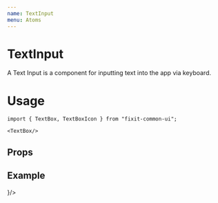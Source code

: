 ```yaml
---
name: TextInput
menu: Atoms
---
```



# TextInput

A Text Input is a component for inputting text into the app via keyboard.

# Usage
```tsx
import { TextBox, TextBoxIcon } from "fixit-common-ui";

<TextBox/>
```

## Props
<Props of={TextBox}></Props>

## Example 
<Playground>
  <DoczContainer>
    <TextBox placeholder="Name"/>
    <TextBox title="Section Name" style={{height:80, borderColor: 'grey', borderWidth: 2}}/>
    <TextBoxIcon icon={<Icon library="MaterialCommunityIcons" name="currency-usd" color="accent"/>}/>
  </DoczContainer>
</Playground>


